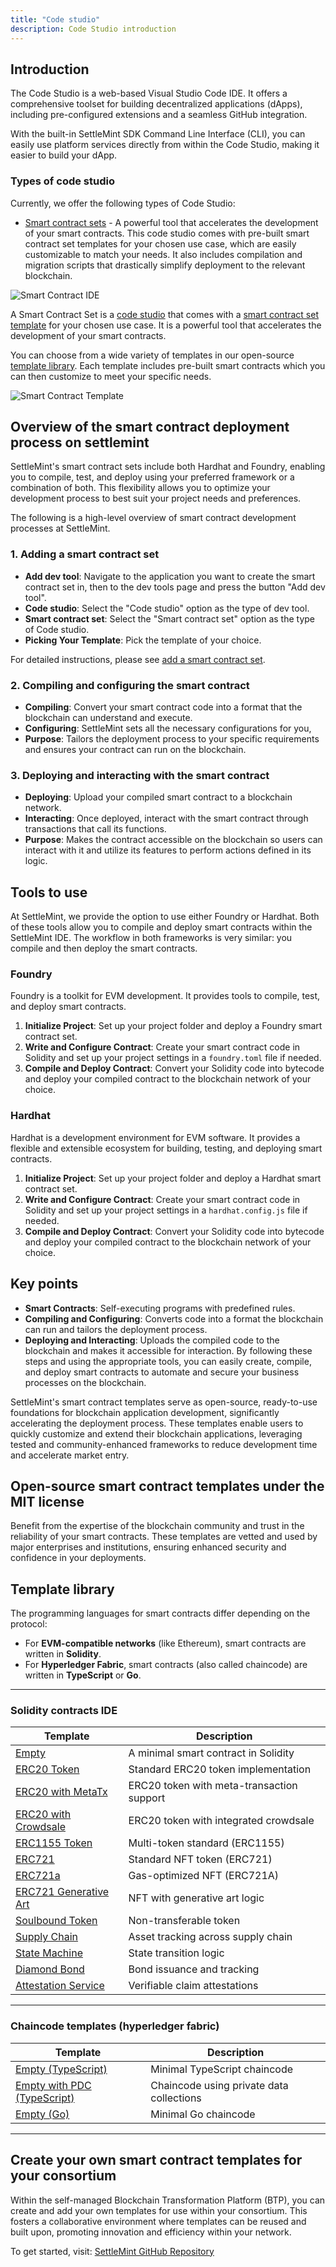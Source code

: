 ```yaml
---
title: "Code studio"
description: Code Studio introduction
---
```


## Introduction

The Code Studio is a web-based Visual Studio Code IDE. It offers a comprehensive
toolset for building decentralized applications (dApps), including
pre-configured extensions and a seamless GitHub integration.

With the built-in SettleMint SDK Command Line Interface (CLI), you can easily
use platform services directly from within the Code Studio, making it easier to
build your dApp.

### Types of code studio

Currently, we offer the following types of Code Studio:

- [Smart contract sets](/platform-components/dev-tools/code-studio#solidity-contracts-ide) -
  A powerful tool that accelerates the development of your smart contracts. This
  code studio comes with pre-built smart contract set templates for your chosen
  use case, which are easily customizable to match your needs. It also includes
  compilation and migration scripts that drastically simplify deployment to the
  relevant blockchain.

![Smart Contract IDE](../../../img/platfrom-components/code-studio-ide.png)

A Smart Contract Set is a
[code studio](/platform-components/dev-tools/code-studio) that comes
with a [smart contract set template](/platform-components/dev-tools/code-studio#template-library) for your chosen
use case. It is a powerful tool that accelerates the development of your smart
contracts.

You can choose from a wide variety of templates in our open-source
[template library](/platform-components/dev-tools/code-studio#template-library). Each template includes pre-built
smart contracts which you can then customize to meet your specific needs.

![Smart Contract Template](../../../img/platfrom-components/add-smart-contract-set.png)

## Overview of the smart contract deployment process on settlemint

SettleMint's smart contract sets include both Hardhat and Foundry, enabling you
to compile, test, and deploy using your preferred framework or a combination of
both. This flexibility allows you to optimize your development process to best
suit your project needs and preferences.

The following is a high-level overview of smart contract development processes
at SettleMint.

### 1. Adding a smart contract set

- **Add dev tool**: Navigate to the application you want to create the smart
  contract set in, then to the dev tools page and press the button "Add dev
  tool".
- **Code studio**: Select the "Code studio" option as the type of dev tool.
- **Smart contract set**: Select the "Smart contract set" option as the type of
  Code studio.
- **Picking Your Template**: Pick the template of your choice.

For detailed instructions, please see
[add a smart contract set](/platform-components/dev-tools/code-studio#adding-a-smart-contract-set).

### 2. Compiling and configuring the smart contract

- **Compiling**: Convert your smart contract code into a format that the
  blockchain can understand and execute.
- **Configuring**: SettleMint sets all the necessary configurations for you,
- **Purpose**: Tailors the deployment process to your specific requirements and
  ensures your contract can run on the blockchain.

### 3. Deploying and interacting with the smart contract

- **Deploying**: Upload your compiled smart contract to a blockchain network.
- **Interacting**: Once deployed, interact with the smart contract through
  transactions that call its functions.
- **Purpose**: Makes the contract accessible on the blockchain so users can
  interact with it and utilize its features to perform actions defined in its
  logic.

## Tools to use

At SettleMint, we provide the option to use either Foundry or Hardhat. Both of
these tools allow you to compile and deploy smart contracts within the
SettleMint IDE. The workflow in both frameworks is very similar: you compile and
then deploy the smart contracts.

### Foundry

Foundry is a toolkit for EVM development. It provides tools to compile, test,
and deploy smart contracts.

1. **Initialize Project**: Set up your project folder and deploy a Foundry smart
   contract set.
2. **Write and Configure Contract**: Create your smart contract code in Solidity
   and set up your project settings in a `foundry.toml` file if needed.
3. **Compile and Deploy Contract**: Convert your Solidity code into bytecode and
   deploy your compiled contract to the blockchain network of your choice.

### Hardhat

Hardhat is a development environment for EVM software. It provides a flexible
and extensible ecosystem for building, testing, and deploying smart contracts.

1. **Initialize Project**: Set up your project folder and deploy a Hardhat smart
   contract set.
2. **Write and Configure Contract**: Create your smart contract code in Solidity
   and set up your project settings in a `hardhat.config.js` file if needed.
3. **Compile and Deploy Contract**: Convert your Solidity code into bytecode and
   deploy your compiled contract to the blockchain network of your choice.

## Key points

- **Smart Contracts**: Self-executing programs with predefined rules.
- **Compiling and Configuring**: Converts code into a format the blockchain can
  run and tailors the deployment process.
- **Deploying and Interacting**: Uploads the compiled code to the blockchain and
  makes it accessible for interaction. By following these steps and using the
  appropriate tools, you can easily create, compile, and deploy smart contracts
  to automate and secure your business processes on the blockchain.

SettleMint's smart contract templates serve as open-source, ready-to-use
foundations for blockchain application development, significantly accelerating
the deployment process. These templates enable users to quickly customize and
extend their blockchain applications, leveraging tested and community-enhanced
frameworks to reduce development time and accelerate market entry.

## Open-source smart contract templates under the MIT license

Benefit from the expertise of the blockchain community and trust in the
reliability of your smart contracts. These templates are vetted and used by
major enterprises and institutions, ensuring enhanced security and confidence in
your deployments.

## Template library

The programming languages for smart contracts differ depending on the protocol:

- For **EVM-compatible networks** (like Ethereum), smart contracts are written
  in **Solidity**.
- For **Hyperledger Fabric**, smart contracts (also called chaincode) are
  written in **TypeScript** or **Go**.

---

### Solidity contracts IDE

| Template                                                                                    | Description                               |
| ------------------------------------------------------------------------------------------- | ----------------------------------------- |
| [Empty](https://github.com/settlemint/solidity-empty)                                       | A minimal smart contract in Solidity      |
| [ERC20 Token](https://github.com/settlemint/solidity-token-erc20)                           | Standard ERC20 token implementation       |
| [ERC20 with MetaTx](https://github.com/settlemint/solidity-token-erc20-metatx)              | ERC20 token with meta-transaction support |
| [ERC20 with Crowdsale](https://github.com/settlemint/solidity-token-erc20-crowdsale)        | ERC20 token with integrated crowdsale     |
| [ERC1155 Token](https://github.com/settlemint/solidity-token-erc1155)                       | Multi-token standard (ERC1155)            |
| [ERC721](https://github.com/settlemint/solidity-token-erc721)                               | Standard NFT token (ERC721)               |
| [ERC721a](https://github.com/settlemint/solidity-token-erc721a)                             | Gas-optimized NFT (ERC721A)               |
| [ERC721 Generative Art](https://github.com/settlemint/solidity-token-erc721-generative-art) | NFT with generative art logic             |
| [Soulbound Token](https://github.com/settlemint/solidity-token-soulbound)                   | Non-transferable token                    |
| [Supply Chain](https://github.com/settlemint/solidity-supplychain)                          | Asset tracking across supply chain        |
| [State Machine](https://github.com/settlemint/solidity-statemachine)                        | State transition logic                    |
| [Diamond Bond](https://github.com/settlemint/solidity-diamond-bond)                         | Bond issuance and tracking                |
| [Attestation Service](https://github.com/settlemint/solidity-attestation-service)           | Verifiable claim attestations             |

---

### Chaincode templates (hyperledger fabric)

| Template                                                                                    | Description                              |
| ------------------------------------------------------------------------------------------- | ---------------------------------------- |
| [Empty (TypeScript)](https://github.com/settlemint/chaincode-typescript-empty)              | Minimal TypeScript chaincode             |
| [Empty with PDC (TypeScript)](https://github.com/settlemint/chaincode-typescript-empty-pdc) | Chaincode using private data collections |
| [Empty (Go)](https://github.com/settlemint/chaincode-go-empty)                              | Minimal Go chaincode                     |

---

## Create your own smart contract templates for your consortium

Within the self-managed Blockchain Transformation Platform (BTP), you can create
and add your own templates for use within your consortium. This fosters a
collaborative environment where templates can be reused and built upon,
promoting innovation and efficiency within your network.

To get started, visit:
[SettleMint GitHub Repository](https://github.com/settlemint/solidity-empty)
